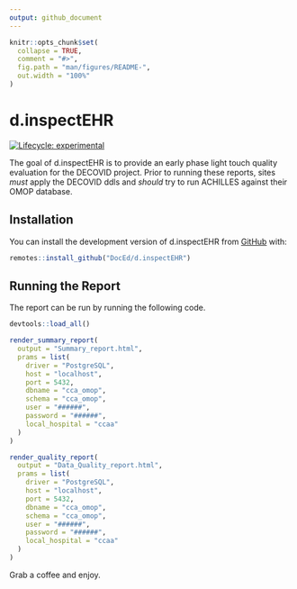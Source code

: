 ```yaml
---
output: github_document
---
```


<!-- README.md is generated from README.Rmd. Please edit that file -->

```r
knitr::opts_chunk$set(
  collapse = TRUE,
  comment = "#>",
  fig.path = "man/figures/README-",
  out.width = "100%"
)
```

# d.inspectEHR

<!-- badges: start -->
[![Lifecycle: experimental](https://img.shields.io/badge/lifecycle-experimental-orange.svg)](https://www.tidyverse.org/lifecycle/#experimental)
<!-- badges: end -->

The goal of d.inspectEHR is to provide an early phase light touch quality evaluation for the DECOVID project.
Prior to running these reports, sites *must* apply the DECOVID ddls and *should* try to run ACHILLES against their OMOP database.

## Installation

You can install the development version of d.inspectEHR from [GitHub](https://www.github.com/DocEd/dinspectEHR) with:

``` r
remotes::install_github("DocEd/d.inspectEHR")
```

## Running the Report

The report can be run by running the following code.

```r
devtools::load_all()

render_summary_report(
  output = "Summary_report.html",
  prams = list(
    driver = "PostgreSQL",
    host = "localhost",
    port = 5432,
    dbname = "cca_omop",
    schema = "cca_omop",
    user = "######",
    password = "######",
    local_hospital = "ccaa"
  )
)

render_quality_report(
  output = "Data_Quality_report.html",
  prams = list(
    driver = "PostgreSQL",
    host = "localhost",
    port = 5432,
    dbname = "cca_omop",
    schema = "cca_omop",
    user = "######",
    password = "######",
    local_hospital = "ccaa"
  )
)
```

Grab a coffee and enjoy.

